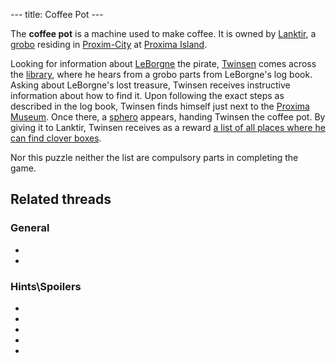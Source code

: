 ---
title: Coffee Pot
---

{{twinsunica import}}{{Infobox Item
 |image=Coffee_pot.png
 |type=quest
 |critical=
 |magical=no
 |unique=yes
 |lba1=yes
 |lba2=
 |upgrades=no
 |rowposition=
 |columnposition=
 |effect=none
 |effectamount=
 |purpose=
 |combattype=none
 |powerlevel=none
 |rate=none
 |range=none
 |damage=none
}}

The '''coffee pot''' is a machine used to make coffee. It is owned by [[Lanktir]], a [[grobo]] residing in [[Proxim-City]] at [[Proxima Island]].

Looking for information about [[LeBorgne]] the pirate, [[Twinsen]] comes across the [[library]], where he hears from a grobo parts from LeBorgne's log book. Asking about LeBorgne's lost treasure, Twinsen receives instructive information about how to find it. Upon following the exact steps as described in the log book, Twinsen finds himself just next to the [[Proxima Museum]]. Once there, a [[sphero]] appears, handing Twinsen the coffee pot. By giving it to Lanktir, Twinsen receives as a reward [[List with clover boxes locations|a list of all places where he can find clover boxes]].

Nor this puzzle neither the list are compulsory parts in completing the game.

==Related threads==
===General===
* {{thread|id=6076|title=Have you ever: coffee can}}
* {{thread|id=666|title=WOW! An LBA 1 related tread!}}

===Hints\Spoilers===
* {{thread|id=9775|title=Kettle?}}
* {{thread|id=9186|title=Coffee pot in LBA 1...}}
* {{thread|id=85|title=The cofee can}}
* {{thread|id=4463|title=coffeecan or something}}
* {{thread|id=1218|title=Coffee pot?}}